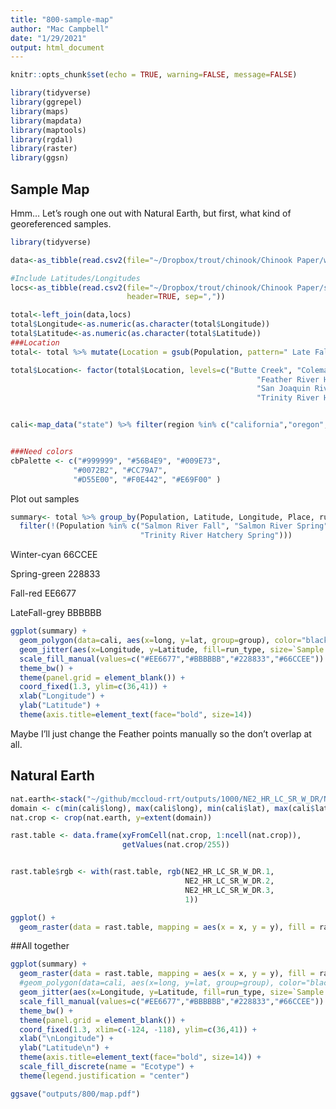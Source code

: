 ```yaml
---
title: "800-sample-map"
author: "Mac Campbell"
date: "1/29/2021"
output: html_document
---
```


```r
knitr::opts_chunk$set(echo = TRUE, warning=FALSE, message=FALSE)
```

```r
library(tidyverse)
library(ggrepel)
library(maps)
library(mapdata)
library(maptools)
library(rgdal)
library(raster)
library(ggsn)
```

## Sample Map

Hmm... Let's rough one out with Natural Earth, but first, what kind of georeferenced samples.

```r
library(tidyverse)

data<-as_tibble(read.csv2(file="~/Dropbox/trout/chinook/Chinook Paper/wgs-chinoook-samples-cleaned.csv", header=TRUE, sep=","))

#Include Latitudes/Longitudes
locs<-as_tibble(read.csv2(file="~/Dropbox/trout/chinook/Chinook Paper/sample-locations.csv",
                          header=TRUE, sep=","))

total<-left_join(data,locs)
total$Longitude<-as.numeric(as.character(total$Longitude))
total$Latitude<-as.numeric(as.character(total$Latitude))
###Location
total<- total %>% mutate(Location = gsub(Population, pattern=" Late Fall| Spring| Fall| Winter", replacement=""))

total$Location<- factor(total$Location, levels=c("Butte Creek", "Coleman Hatchery",
                                                       "Feather River Hatchery", "Sacramento River",
                                                       "San Joaquin River", "Salmon River",
                                                       "Trinity River Hatchery"))


cali<-map_data("state") %>% filter(region %in% c("california","oregon","nevada"))


###Need colors
cbPalette <- c("#999999", "#56B4E9", "#009E73", 
              "#0072B2", "#CC79A7",
              "#D55E00", "#F0E442", "#E69F00" )

```


Plot out samples

```r
summary<- total %>% group_by(Population, Latitude, Longitude, Place, run_type) %>% summarize(`Sample Size`=n()) %>%
  filter(!(Population %in% c("Salmon River Fall", "Salmon River Spring", "Trinity River Hatchery Fall",
                             "Trinity River Hatchery Spring")))
```

Winter-cyan 66CCEE     

Spring-green 228833     

Fall-red EE6677      

LateFall-grey BBBBBB     

```r
ggplot(summary) +
  geom_polygon(data=cali, aes(x=long, y=lat, group=group), color="black", fill=NA, alpha=0.75)+
  geom_jitter(aes(x=Longitude, y=Latitude, fill=run_type, size=`Sample Size`), pch=21, alpha=0.75) +
  scale_fill_manual(values=c("#EE6677","#BBBBBB","#228833","#66CCEE")) +
  theme_bw() +
  theme(panel.grid = element_blank()) +
  coord_fixed(1.3, ylim=c(36,41)) +
  xlab("Longitude") +
  ylab("Latitude") +
  theme(axis.title=element_text(face="bold", size=14))

```

Maybe I'll just change the Feather points manually so the don't overlap at all.

## Natural Earth

```r
nat.earth<-stack("~/github/mccloud-rrt/outputs/1000/NE2_HR_LC_SR_W_DR/NE2_HR_LC_SR_W_DR.tif")
domain <- c(min(cali$long), max(cali$long), min(cali$lat), max(cali$lat))
nat.crop <- crop(nat.earth, y=extent(domain))

rast.table <- data.frame(xyFromCell(nat.crop, 1:ncell(nat.crop)),
                         getValues(nat.crop/255))


rast.table$rgb <- with(rast.table, rgb(NE2_HR_LC_SR_W_DR.1,
                                       NE2_HR_LC_SR_W_DR.2,
                                       NE2_HR_LC_SR_W_DR.3,
                                       1))

ggplot() +
  geom_raster(data = rast.table, mapping = aes(x = x, y = y), fill = rast.table$rgb, interpolate = TRUE) 
```

##All together
```r
ggplot(summary) +
  geom_raster(data = rast.table, mapping = aes(x = x, y = y), fill = rast.table$rgb, interpolate = TRUE) + 
  #geom_polygon(data=cali, aes(x=long, y=lat, group=group), color="black", fill=NA, alpha=0.75, size=.9) +
  geom_jitter(aes(x=Longitude, y=Latitude, fill=run_type, size=`Sample Size`), pch=21, alpha=0.75) +
  scale_fill_manual(values=c("#EE6677","#BBBBBB","#228833","#66CCEE")) +
  theme_bw() +
  theme(panel.grid = element_blank()) +
  coord_fixed(1.3, xlim=c(-124, -118), ylim=c(36,41)) +
  xlab("\nLongitude") +
  ylab("Latitude\n") +
  theme(axis.title=element_text(face="bold", size=14)) +
  scale_fill_discrete(name = "Ecotype") +
  theme(legend.justification = "center")

ggsave("outputs/800/map.pdf")
```
